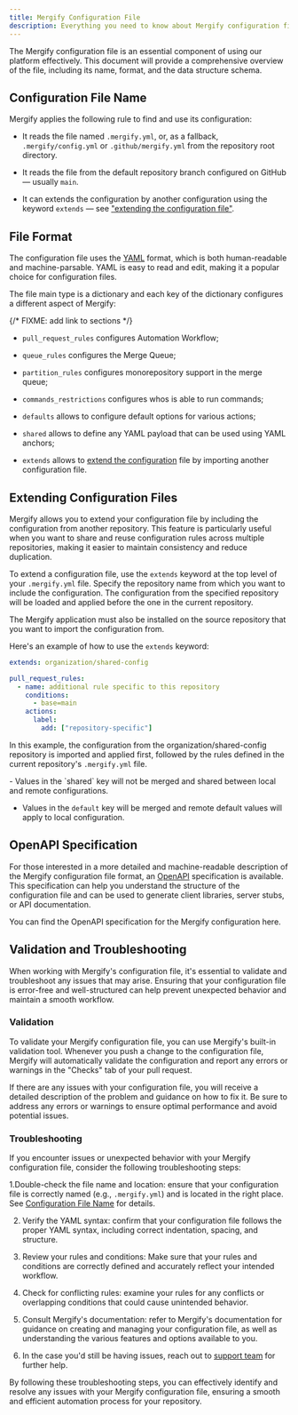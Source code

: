 ```yaml
---
title: Mergify Configuration File
description: Everything you need to know about Mergify configuration file
---
```



The Mergify configuration file is an essential component of using our platform
effectively. This document will provide a comprehensive overview of the file,
including its name, format, and the data structure schema.

## Configuration File Name

Mergify applies the following rule to find and use its configuration:

- It reads the file named `.mergify.yml`, or, as a fallback,
  `.mergify/config.yml` or `.github/mergify.yml` from the repository root
  directory.

- It reads the file from the default repository branch configured on GitHub —
  usually `main`.

- It can extends the configuration by another configuration using the keyword
  `extends` — see ["extending the configuration
  file"](file-format#extending-configuration-files).

## File Format

The configuration file uses the [YAML](https://yaml.org/) format, which is both
human-readable and machine-parsable. YAML is easy to read and edit, making it a
popular choice for configuration files.

The file main type is a dictionary and each key of the dictionary configures a
different aspect of Mergify:

{/* FIXME: add link to sections */}

- `pull_request_rules` configures Automation Workflow;

- `queue_rules` configures the Merge Queue;

- `partition_rules` configures monorepository support in the merge queue;

- `commands_restrictions` configures whos is able to run commands;

- `defaults` allows to configure default options for various actions;

- `shared` allows to define any YAML payload that can be used using YAML
  anchors;

- `extends` allows to [extend the
  configuration](file-format#extending-configuration-files) file by importing
  another configuration file.

## Extending Configuration Files

Mergify allows you to extend your configuration file by including the
configuration from another repository. This feature is particularly useful when
you want to share and reuse configuration rules across multiple repositories,
making it easier to maintain consistency and reduce duplication.

To extend a configuration file, use the `extends` keyword at the top level of
your `.mergify.yml` file. Specify the repository name from which you want
to include the configuration. The configuration from the specified repository
will be loaded and applied before the one in the current repository.

<Warning>
  The Mergify application must also be installed on the source repository
  that you want to import the configuration from.
</Warning>

Here's an example of how to use the `extends` keyword:

```yaml
extends: organization/shared-config

pull_request_rules:
  - name: additional rule specific to this repository
    conditions:
      - base=main
    actions:
      label:
        add: ["repository-specific"]
```

In this example, the configuration from the organization/shared-config
repository is imported and applied first, followed by the rules defined in the
current repository's `.mergify.yml` file.

<Warning>
  - Values in the `shared` key will not be merged and shared between local and
    remote configurations.

  - Values in the `default` key will be merged and remote default values will
    apply to local configuration.
</Warning>

## OpenAPI Specification

For those interested in a more detailed and machine-readable description of the
Mergify configuration file format, an [OpenAPI](https://www.openapis.org/)
specification is available. This specification can help you understand the
structure of the configuration file and can be used to generate client
libraries, server stubs, or API documentation.

You can find <DownloadLink path="/mergify-configuration-openapi.json">the
OpenAPI specification for the Mergify configuration here</DownloadLink>.

## Validation and Troubleshooting

When working with Mergify's configuration file, it's essential to validate and
troubleshoot any issues that may arise. Ensuring that your configuration file
is error-free and well-structured can help prevent unexpected behavior and
maintain a smooth workflow.

### Validation

To validate your Mergify configuration file, you can use Mergify's built-in
validation tool. Whenever you push a change to the configuration file, Mergify
will automatically validate the configuration and report any errors or warnings
in the "Checks" tab of your pull request.

<Screenshot src={configCheckScreenshot} alt="Mergify configuration check" />

If there are any issues with your configuration file, you will receive a
detailed description of the problem and guidance on how to fix it. Be sure to
address any errors or warnings to ensure optimal performance and avoid
potential issues.

### Troubleshooting

If you encounter issues or unexpected behavior with your Mergify configuration
file, consider the following troubleshooting steps:

1.Double-check the file name and location: ensure that your configuration file
  is correctly named (e.g., `.mergify.yml`) and is located in the right place.
  See [Configuration File Name](.#configuration-file-name) for details.

2. Verify the YAML syntax: confirm that your configuration file follows the
   proper YAML syntax, including correct indentation, spacing, and structure.

3. Review your rules and conditions: Make sure that your rules and conditions
   are correctly defined and accurately reflect your intended workflow.

4. Check for conflicting rules: examine your rules for any conflicts or
   overlapping conditions that could cause unintended behavior.

5. Consult Mergify's documentation: refer to Mergify's documentation for
   guidance on creating and managing your configuration file, as well as
   understanding the various features and options available to you.

6. In the case you'd still be having issues, reach out to [support
   team](mailto:support@mergify.com) for further help.

By following these troubleshooting steps, you can effectively identify and
resolve any issues with your Mergify configuration file, ensuring a smooth and
efficient automation process for your repository.
